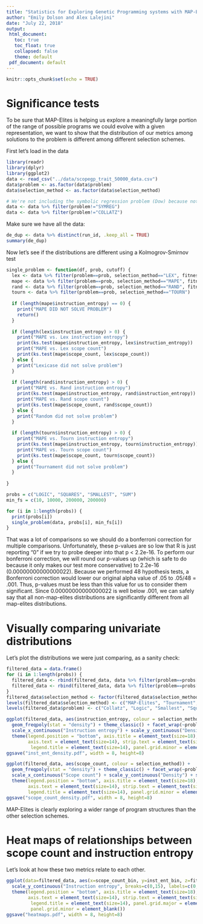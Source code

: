 ```yaml
---
title: "Statistics for Exploring Genetic Programming systems with MAP-Elites"
author: "Emily Dolson and Alex Lalejini"
date: "July 22, 2018"
output:
 html_document:
   toc: true
   toc_float: true
   collapsed: false
   theme: default
 pdf_document: default
---
```


```r
knitr::opts_chunk$set(echo = TRUE)
```

# Significance tests

To be sure that MAP-Elites is helping us explore a meaningfully large portion of the range of possible programs we could evolve with a given representation, we want to show that the distribution of our metrics among solutions to the problem is different among different selection schemes. 

First let's load in the data

```r
library(readr)
library(dplyr)
library(ggplot2)
data <- read_csv("../data/scopegp_trait_50000_data.csv")
data$problem <- as.factor(data$problem)
data$selection_method <- as.factor(data$selection_method)

# We're not including the symbolic regression problem (Dow) because nothing solved it
data <- data %>% filter(problem!="SYMREG")
data <- data %>% filter(problem!="COLLATZ")
```

Make sure we have all the data:

```r
de_dup <- data %>% distinct(run_id, .keep_all = TRUE)
summary(de_dup)

```

Now let's see if the distributions are different using a Kolmogrov-Smirnov test

```r

single_problem <- function(df, prob, cutoff) {
  lex <- data %>% filter(problem==prob, selection_method=="LEX", fitness>=cutoff)
  mape <- data %>% filter(problem==prob, selection_method=="MAPE", fitness>=cutoff)
  rand <- data %>% filter(problem==prob, selection_method=="RAND", fitness>=cutoff)
  tourn <- data %>% filter(problem==prob, selection_method=="TOURN")
  
  if (length(mape$instruction_entropy) == 0) {
    print("MAPE DID NOT SOLVE PROBLEM")
    return()
  }
  
  if (length(lex$instruction_entropy) > 0) {
    print("MAPE vs. Lex instruction entropy")
    print(ks.test(mape$instruction_entropy, lex$instruction_entropy))
    print("MAPE vs. Lex scope count")
    print(ks.test(mape$scope_count, lex$scope_count))
  } else {
    print("Lexicase did not solve problem")
  }
  
  if (length(rand$instruction_entropy) > 0) {
    print("MAPE vs. Rand instruction entropy")
    print(ks.test(mape$instruction_entropy, rand$instruction_entropy))
    print("MAPE vs. Rand scope count")
    print(ks.test(mape$scope_count, rand$scope_count))
  } else {
    print("Random did not solve problem")
  }
  
  if (length(tourn$instruction_entropy) > 0) {
    print("MAPE vs. Tourn instruction entropy")
    print(ks.test(mape$instruction_entropy, tourn$instruction_entropy))
    print("MAPE vs. Tourn scope count")
    print(ks.test(mape$scope_count, tourn$scope_count))
  } else {
    print("Tournament did not solve problem")
  }
  
}

probs = c("LOGIC", "SQUARES", "SMALLEST", "SUM")
min_fs = c(10, 10000, 200000, 200000)

for (i in 1:length(probs)) {
  print(probs[i])
  single_problem(data, probs[i], min_fs[i])
}


```
That was a lot of comparisons so we should do a bonferroni correction for multiple comparisons. Unfortunately, these p-values are so low that R is just reporting "0" if we try to probe deeper into that p < 2.2e-16. To perform our bonferroni correction, we will round our p-values up (which is safe to do because it only makes our test more conservative) to 2.2e-16 (0.00000000000000022). Because we performed 48 hypothesis tests, a Bonferroni correction would lower our original alpha value of .05 to .05/48 = .001. Thus, p-values must be less than this value for us to consider them significant. Since 0.00000000000000022 is well below .001, we can safely say that all non-map-elites distributions are significantly different from all map-elites distributions.

# Visually comparing univariate distributions

Let's plot the distributions we were just comparing, as a sanity check:

```r


filtered_data = data.frame()
for (i in 1:length(probs)) {
  filtered_data <- rbind(filtered_data, data %>% filter(problem==probs[i], selection_method!="RAND", fitness>=min_fs[i]))
  filtered_data <- rbind(filtered_data, data %>% filter(problem==probs[i], selection_method=="RAND"))
}
filtered_data$selection_method <- factor(filtered_data$selection_method, c("MAPE", "TOURN", "LEX", "RAND"))
levels(filtered_data$selection_method) <- c("MAP-Elites", "Tournament", "Lexicase", "Random")
levels(filtered_data$problem) <- c("Collatz", "Logic", "Smallest", "Squares", "Sum", "Symreg")

ggplot(filtered_data, aes(instruction_entropy, colour = selection_method)) +
  geom_freqpoly(stat = "density") + theme_classic() + facet_wrap(~problem) +
  scale_x_continuous("Instruction entropy") + scale_y_continuous("Density") + scale_color_discrete("Selection method") +
  theme(legend.position = "bottom", axis.title = element_text(size=18), panel.grid.major = element_blank(),
        axis.text = element_text(size=14), strip.text = element_text(size=18), legend.text = element_text(size=14),
         legend.title = element_text(size=14), panel.grid.minor = element_blank())
ggsave("inst_ent_density.pdf", width = 8, height=8)

ggplot(filtered_data, aes(scope_count, colour = selection_method)) +
  geom_freqpoly(stat = "density") + theme_classic() + facet_wrap(~problem) +
  scale_x_continuous("Scope count") + scale_y_continuous("Density") + scale_color_discrete("Selection method")+
  theme(legend.position = "bottom", axis.title = element_text(size=18), panel.grid.major = element_blank(),
        axis.text = element_text(size=14), strip.text = element_text(size=18), legend.text = element_text(size=14), 
        legend.title = element_text(size=14), panel.grid.minor = element_blank())
ggsave("scope_count_density.pdf", width = 8, height=8)


```

MAP-Elites is clearly exploring a wider range of program structures than the other selection schemes.

# Heat maps of relationships between scope count and instruction entropy

Let's look at how these two metrics relate to each other.

```r
ggplot(data=filtered_data, aes(x=scope_count_bin, y=inst_ent_bin, z=fitness)) + stat_summary_2d(binwidth = 1, fun = function(x) length(x)) + theme_classic() + facet_grid(problem~selection_method) + scale_fill_gradient("Solution count", trans="log10") +
  scale_y_continuous("Instruction entropy", breaks=c(0,15), labels=c(0,4.7)) + scale_x_continuous("Scope count") +
  theme(legend.position = "bottom", axis.title = element_text(size=18),
        axis.text = element_text(size=14), strip.text = element_text(size=16), legend.text = element_text(size=10),
         legend.title = element_text(size=14), panel.grid.major = element_blank(),
         panel.grid.minor = element_blank())
ggsave("heatmaps.pdf", width = 8, height=8)

```